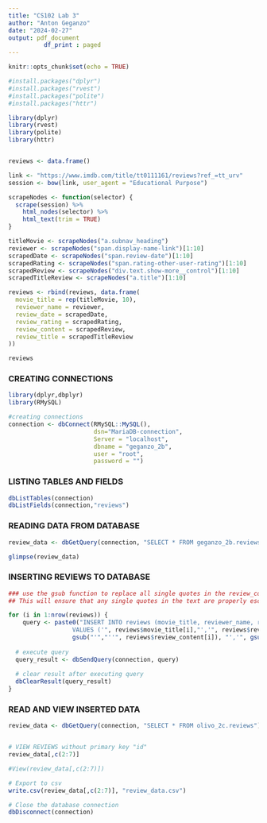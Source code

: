 ```yaml
---
title: "CS102 Lab 3"
author: "Anton Geganzo"
date: "2024-02-27"
output: pdf_document
          df_print : paged
---
```


```r
knitr::opts_chunk$set(echo = TRUE)
```



```r

#install.packages("dplyr")
#install.packages("rvest")
#install.packages("polite")
#install.packages("httr")

library(dplyr)
library(rvest)
library(polite)
library(httr)


reviews <- data.frame()

link <- "https://www.imdb.com/title/tt0111161/reviews?ref_=tt_urv"
session <- bow(link, user_agent = "Educational Purpose")

scrapeNodes <- function(selector) {
  scrape(session) %>%
    html_nodes(selector) %>%
    html_text(trim = TRUE)
}

titleMovie <- scrapeNodes("a.subnav_heading")
reviewer <- scrapeNodes("span.display-name-link")[1:10]
scrapedDate <- scrapeNodes("span.review-date")[1:10]
scrapedRating <- scrapeNodes("span.rating-other-user-rating")[1:10]
scrapedReview <- scrapeNodes("div.text.show-more__control")[1:10]
scrapedTitleReview <- scrapeNodes("a.title")[1:10]

reviews <- rbind(reviews, data.frame(
  movie_title = rep(titleMovie, 10),
  reviewer_name = reviewer,
  review_date = scrapedDate,
  review_rating = scrapedRating,
  review_content = scrapedReview,
  review_title = scrapedTitleReview
))

reviews

```

### CREATING CONNECTIONS

```r

library(dplyr,dbplyr)
library(RMySQL)

#creating connections
connection <- dbConnect(RMySQL::MySQL(),
                        dsn="MariaDB-connection",
                        Server = "localhost",
                        dbname = "geganzo_2b",
                        user = "root",
                        password = "")

```

### LISTING TABLES AND FIELDS

```r
dbListTables(connection)
dbListFields(connection,"reviews")
```

### READING DATA FROM DATABASE

```r

review_data <- dbGetQuery(connection, "SELECT * FROM geganzo_2b.reviews")

glimpse(review_data)

```

### INSERTING REVIEWS TO DATABASE

```r

### use the gsub function to replace all single quotes in the review_content and review_title columns with two single quotes ('').
## This will ensure that any single quotes in the text are properly escaped in the SQL query.

for (i in 1:nrow(reviews)) {
    query <- paste0("INSERT INTO reviews (movie_title, reviewer_name, review_date, review_rating, review_content, review_title)
                  VALUES ('", reviews$movie_title[i],"','", reviews$reviewer_name[i], "','", reviews$review_date[i],"','", reviews$review_rating[i], "','",
                  gsub("'","''", reviews$review_content[i]), "','", gsub("'","''", reviews$review_title[i]), "')")
 
  # execute query
  query_result <- dbSendQuery(connection, query)
 
  # clear result after executing query
  dbClearResult(query_result)
}

```

### READ AND VIEW INSERTED DATA

```r

review_data <- dbGetQuery(connection, "SELECT * FROM olivo_2c.reviews")


# VIEW REVIEWS without primary key "id"
review_data[,c(2:7)]

#View(review_data[,c(2:7)])

# Export to csv
write.csv(review_data[,c(2:7)], "review_data.csv")

```

```r
# Close the database connection
dbDisconnect(connection)

```
